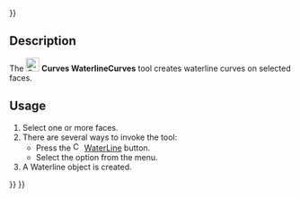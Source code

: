 <languages/>
{{UnfinishedDocu{{#translation:}}}}

{{Docnav
|[[Curves_TruncateExtend|TruncateExtend]]
|[[Curves_GeomInfo|GeomInfo]]
|[[Curves_Workbench|Curves]]
|IconL=Curves_TruncateExtend.svg
|IconR=Curves_GeomInfo.svg
|IconC=Curves_workbench_icon.svg
}}

{{GuiCommand
|Name=Curves WaterlineCurves
|MenuLocation=Surfaces → WaterLine
|Workbenches=[[Curves_Workbench|Curves]]
}}

==Description==

The [[Image:Curves_WaterlineCurves.svg|24px]] '''Curves WaterlineCurves''' tool creates waterline curves on selected faces.

==Usage==

# Select one or more faces.
# There are several ways to invoke the tool:
#* Press the [[Image:Curves_WaterlineCurves.svg|16px]] [[Curves_WaterlineCurves|WaterLine]] button.
#* Select the {{MenuCommand|Surfaces → [[Image:Curves_WaterlineCurves.svg|16px]] WaterLine}} option from the menu.
# A Waterline object is created.


{{Docnav
|[[Curves_TruncateExtend|TruncateExtend]]
|[[Curves_GeomInfo|GeomInfo]]
|[[Curves_Workbench|Curves]]
|IconL=Curves_TruncateExtend.svg
|IconR=Curves_GeomInfo.svg
|IconC=Curves_workbench_icon.svg
}}

{{Curves Tools navi{{#translation:}}}}
{{Userdocnavi{{#translation:}}}}